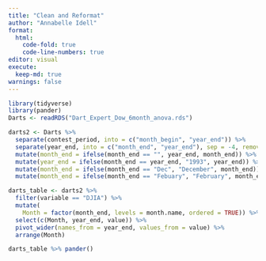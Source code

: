 ```yaml
---
title: "Clean and Reformat"
author: "Annabelle Idell"
format: 
  html:
    code-fold: true
    code-line-numbers: true
editor: visual
execute: 
  keep-md: true
warnings: false
---
```


```r
library(tidyverse)
library(pander)
Darts <- readRDS("Dart_Expert_Dow_6month_anova.rds")
```

```r
darts2 <- Darts %>% 
  separate(contest_period, into = c("month_begin", "year_end")) %>% 
  separate(year_end, into = c("month_end", "year_end"), sep = -4, remove = FALSE) %>%
  mutate(month_end = ifelse(month_end == "", year_end, month_end)) %>%
  mutate(year_end = ifelse(month_end == year_end, "1993", year_end)) %>% 
  mutate(month_end = ifelse(month_end == "Dec", "December", month_end)) %>% 
  mutate(month_end = ifelse(month_end == "Febuary", "February", month_end))

```

```r


darts_table <- darts2 %>%
  filter(variable == "DJIA") %>%
  mutate(
    Month = factor(month_end, levels = month.name, ordered = TRUE)) %>% 
  select(c(Month, year_end, value)) %>% 
  pivot_wider(names_from = year_end, values_from = value) %>% 
  arrange(Month)

darts_table %>% pander()
```

